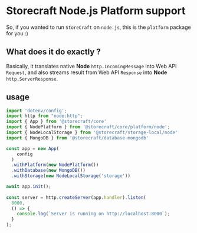 # **Storecraft** Node.js Platform support

So, if you wanted to run `StoreCraft` on `node.js`, this is the `platform`
package for you :)

## What does it do exactly ?
Basically, it translates native **Node** `http.IncomingMessage` into Web API `Request`,
and also streams result from Web API `Response` into **Node** `http.ServerResponse`.


## usage

```js
import 'dotenv/config';
import http from "node:http";
import { App } from '@storecraft/core'
import { NodePlatform } from '@storecraft/core/platform/node';
import { NodeLocalStorage } from '@storecraft/storage-local/node'
import { MongoDB } from '@storecraft/database-mongodb'

const app = new App(
    config
  )
  .withPlatform(new NodePlatform())
  .withDatabase(new MongoDB())
  .withStorage(new NodeLocalStorage('storage'))

await app.init();
 
const server = http.createServer(app.handler).listen(
  8000,
  () => {
    console.log(`Server is running on http://localhost:8000`);
  }
); 

```
